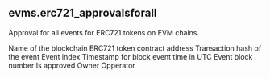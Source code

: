 ## evms.erc721_approvalsforall 
Approval for all events for ERC721 tokens on EVM chains.

<ParamField path="blockchain">
Name of the blockchain
</ParamField>
<ParamField path="contract_address">
ERC721 token contract address
</ParamField>
<ParamField path="evt_tx_hash">
Transaction hash of the event
</ParamField>
<ParamField path="evt_index">
Event index
</ParamField>
<ParamField path="evt_block_time">
Timestamp for block event time in UTC
</ParamField>
<ParamField path="evt_block_number">
Event block number
</ParamField>
<ParamField path="approved">
Is approved
</ParamField>
<ParamField path="owner">
Owner
</ParamField>
<ParamField path="operator">
Opperator
</ParamField>

